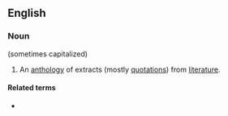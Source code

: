 ==English==

===Noun===
{{en-noun}} (sometimes capitalized)

# {{lb|en|dated}} An [[anthology]] of extracts (mostly [[quotation]]s) from [[literature]].

====Related terms====
* {{l|en|anthology}}
